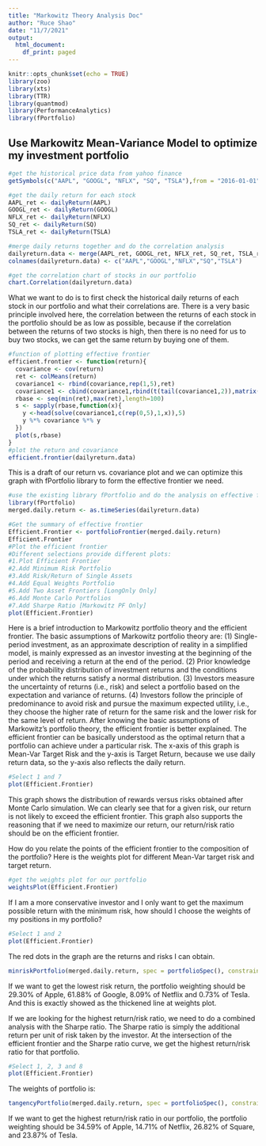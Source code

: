 ```yaml
---
title: "Markowitz Theory Analysis Doc"
author: "Ruce Shao"
date: "11/7/2021"
output:
  html_document:
    df_print: paged
---
```


```r
knitr::opts_chunk$set(echo = TRUE)
library(zoo)
library(xts)
library(TTR)
library(quantmod)
library(PerformanceAnalytics)
library(fPortfolio)
```

## Use Markowitz Mean-Variance Model to optimize my investment portfolio
```r
#get the historical price data from yahoo finance
getSymbols(c("AAPL", "GOOGL", "NFLX", "SQ", "TSLA"),from = "2016-01-01",to = "2021-10-01")

#get the daily return for each stock
AAPL_ret <- dailyReturn(AAPL)
GOOGL_ret <- dailyReturn(GOOGL)
NFLX_ret <- dailyReturn(NFLX)
SQ_ret <- dailyReturn(SQ)
TSLA_ret <- dailyReturn(TSLA)

#merge daily returns together and do the correlation analysis
dailyreturn.data <- merge(AAPL_ret, GOOGL_ret, NFLX_ret, SQ_ret, TSLA_ret)
colnames(dailyreturn.data) <- c("AAPL","GOOGL","NFLX","SQ","TSLA")

#get the correlation chart of stocks in our portfolio
chart.Correlation(dailyreturn.data)
```
What we want to do is to first check the historical daily returns of each stock in our portfolio and what their correlations are. There is a very basic principle involved here, the correlation between the returns of each stock in the portfolio should be as low as possible, because if the correlation between the returns of two stocks is high, then there is no need for us to buy two stocks, we can get the same return by buying one of them.
```r
#function of plotting effective frontier
efficient.frontier <- function(return){
  covariance <- cov(return) 
  ret <- colMeans(return)
  covariance1 <- rbind(covariance,rep(1,5),ret)
  covariance1 <- cbind(covariance1,rbind(t(tail(covariance1,2)),matrix(0,2,2))) 
  rbase <- seq(min(ret),max(ret),length=100) 
  s <- sapply(rbase,function(x){  
    y <-head(solve(covariance1,c(rep(0,5),1,x)),5)
    y %*% covariance %*% y
  })  
  plot(s,rbase) 
}
#plot the return and covariance
efficient.frontier(dailyreturn.data)
```
This is a draft of our return vs. covariance plot and we can optimize this graph with fPortfolio library to form the effective frontier we need.  

```r
#use the existing library fPortfolio and do the analysis on effective frontier
library(fPortfolio)
merged.daily.return <- as.timeSeries(dailyreturn.data)

#Get the summary of effective frontier
Efficient.Frontier <- portfolioFrontier(merged.daily.return)
Efficient.Frontier
#Plot the efficient frontier
#Different selections provide different plots:
#1.Plot Efficient Frontier
#2.Add Minimum Risk Portfolio
#3.Add Risk/Return of Single Assets
#4.Add Equal Weights Portfolio
#5.Add Two Asset Frontiers [LongOnly Only]
#6.Add Monte Carlo Portfolios
#7.Add Sharpe Ratio [Markowitz PF Only]
plot(Efficient.Frontier)
```
Here is a brief introduction to Markowitz portfolio theory and the efficient frontier. The basic assumptions of Markowitz portfolio theory are: 
(1) Single-period investment, as an approximate description of reality in a simplified model, is mainly expressed as an investor investing at the beginning of the period and receiving a return at the end of the period.
(2) Prior knowledge of the probability distribution of investment returns and the conditions under which the returns satisfy a normal distribution.
(3) Investors measure the uncertainty of returns (i.e., risk) and select a portfolio based on the expectation and variance of returns.
(4) Investors follow the principle of predominance to avoid risk and pursue the maximum expected utility, i.e., they choose the higher rate of return for the same risk and the lower risk for the same level of return.
After knowing the basic assumptions of Markowitz's portfolio theory, the efficient frontier is better explained. The efficient frontier can be basically understood as the optimal return that a portfolio can achieve under a particular risk. The x-axis of this graph is Mean-Var Target Risk and the y-axis is Target Return, because we use daily return data, so the y-axis also reflects the daily return.

```r
#Select 1 and 7
plot(Efficient.Frontier)
```
This graph shows the distribution of rewards versus risks obtained after Monte Carlo simulation. We can clearly see that for a given risk, our return is not likely to exceed the efficient frontier. This graph also supports the reasoning that if we need to maximize our return, our return/risk ratio should be on the efficient frontier.

How do you relate the points of the efficient frontier to the composition of the portfolio?
Here is the weights plot for different Mean-Var target risk and target return.
```r
#get the weights plot for our portfolio
weightsPlot(Efficient.Frontier)
```

If I am a more conservative investor and I only want to get the maximum possible return with the minimum risk, how should I choose the weights of my positions in my portfolio?
```r
#Select 1 and 2
plot(Efficient.Frontier)
```
The red dots in the graph are the returns and risks I can obtain.
```r
minriskPortfolio(merged.daily.return, spec = portfolioSpec(), constraints = "LongOnly")
```
If we want to get the lowest risk return, the portfolio weighting should be 29.30% of Apple, 61.88% of Google, 8.09% of Netflix and 0.73% of Tesla. And this is exactly showed as the thickened line at weights plot.

If we are looking for the highest return/risk ratio, we need to do a combined analysis with the Sharpe ratio. The Sharpe ratio is simply the additional return per unit of risk taken by the investor. At the intersection of the efficient frontier and the Sharpe ratio curve, we get the highest return/risk ratio for that portfolio.
```r
#Select 1, 2, 3 and 8
plot(Efficient.Frontier)
```
The weights of portfolio is:
```r
tangencyPortfolio(merged.daily.return, spec = portfolioSpec(), constraints = "LongOnly")
```
If we want to get the highest return/risk ratio in our portfolio, the portfolio weighting should be 34.59% of Apple, 14.71% of Netflix, 26.82% of Square, and 23.87% of Tesla.
